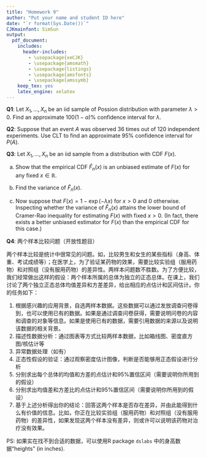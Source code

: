 ```yaml
---
title: "Homework 9"
author: "Put your name and student ID here"
date: "`r format(Sys.Date())`"
CJKmainfont: SimSun
output:
  pdf_document: 
    includes:
      header-includes:
        - \usepackage{xeCJK}
        - \usepackage{amsmath}
        - \usepackage{listings}
        - \usepackage{amsfonts}
        - \usepackage{amssymb}
    keep_tex: yes
    latex_engine: xelatex
---
```



**Q1**: Let $X_1,\dots,X_n$ be an iid sample of Possion distribution with parameter $\lambda>0$. Find an approximate $100(1-\alpha)\%$ confidence interval for $\lambda$.

**Q2**: Suppose that an event $A$ was observed 36 times out of 120 independent experiments. Use CLT to find an approximate $95\%$ confidence interval for $P(A)$.

**Q3**: Let $X_1,\dots,X_n$ be an iid sample from a distribution with CDF $F(x)$. 

(a) Show that the empirical CDF $\hat F_n(x)$ is an unbiased estimate of $F(x)$ for any fixed $x\in\mathbb{R}$. 

(b) Find the variance of $\hat F_n(x)$.

(c) Now suppose that $F(x)=1-\exp(-\lambda x)$ for $x>0$ and $0$ otherwise. Inspecting whether the variance of $\hat F_n(x)$ attains the lower bound of Cramer-Rao inequality for estimating $F(x)$ with fixed $x>0$. (In fact, there exists a better unbiased estimator for $F(x)$ than the empirical CDF for this case.)


**Q4**: 两个样本比较问题（开放性题目）

两个样本比较是统计中很常见的问题。如，比较男生和女生的某些指标（身高、体重、考试成绩等）；在医学上，为了验证某药物的效果，需要比较实验组（服用药物）和对照组（没有服用药物）的差异性。两样本问题数不胜数。为了方便比较，我们经常做出这样的假设：两个样本所属的总体为独立的正态总体。在课上，我们讨论了两个独立正态总体均值差异和方差差异，给出相应的点估计和区间估计。你的任务如下：

1. 根据感兴趣的应用背景，自选两样本数据。这些数据可以通过发放调查问卷得到，也可以使用已有的数据。如果是通过调查问卷获得，需要说明问卷的内容和调查的对象等信息。如果是使用已有的数据，需要引用数据的来源以及说明该数据的相关背景。
2. 描述性数据分析：通过图表等方式比较两样本数据，比如箱线图、密度直方图/核估计等
3. 异常数据处理（如有）
4. 正态性假设的验证：通过观察密度估计图像，判断是否能够用正态假设进行分析
5. 分别求出每个总体的均值和方差的点估计和95%置信区间（需要说明你所用到的假设）
6. 分别求出均值差和方差比的点估计和95%置信区间（需要说明你所用到的假设）
7. 基于上述分析得出你的结论：回答这两个样本是否存在差异，并由此能得到什么有价值的信息。比如，你正在比较实验组（服用药物）和对照组（没有服用药物）的差异性，如果发现这两个样本没有差异，则或许可以说明该药物对治疗没有效果。


PS: 如果实在找不到合适的数据，可以使用R package `dslabs` 中的身高数据“heights” (in inches).



